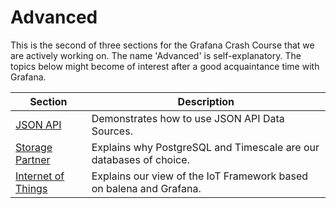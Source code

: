 # Advanced

This is the second of three sections for the Grafana Crash Course that we are actively working on. 
The name 'Advanced' is self-explanatory. The topics below might become of interest after a good acquaintance time with Grafana. 

| Section                      | Description                                                         |
| ---------------------------- | ------------------------------------------------------------------- |
| [JSON API](../datasources/json) | Demonstrates how to use JSON API Data Sources.                      |
| [Storage Partner](../storage)   | Explains why PostgreSQL and Timescale are our databases of choice.  |
| [Internet of Things](../iot)    | Explains our view of the IoT Framework based on balena and Grafana. |
